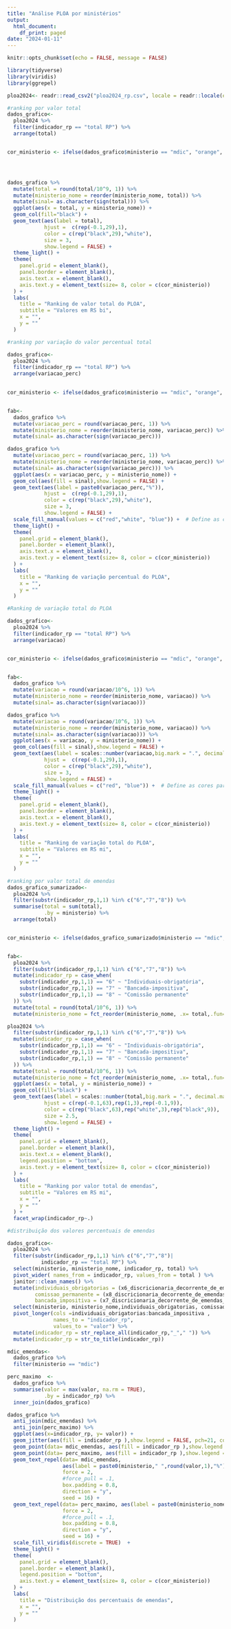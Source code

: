 ```yaml
---
title: "Análise PLOA por ministérios"
output:
  html_document:
    df_print: paged
date: "2024-01-11"
---
```


```r
knitr::opts_chunk$set(echo = FALSE, message = FALSE)

library(tidyverse)
library(viridis)
library(ggrepel)

ploa2024<- readr::read_csv2("ploa2024_rp.csv", locale = readr::locale(encoding = "LATIN1"))


```


```r
#ranking por valor total
dados_grafico<-
  ploa2024 %>%
  filter(indicador_rp == "total RP") %>%
  arrange(total)


cor_ministerio <- ifelse(dados_grafico$ministerio == "mdic", "orange", "gray")




dados_grafico %>%
  mutate(total = round(total/10^9, 1)) %>%
  mutate(ministerio_nome = reorder(ministerio_nome, total)) %>%
  mutate(sinal= as.character(sign(total))) %>%
  ggplot(aes(x = total, y = ministerio_nome)) +
  geom_col(fill="black") +
  geom_text(aes(label = total), 
            hjust =  c(rep(-0.1,29),1), 
            color = c(rep("black",29),"white"),
            size = 3,
            show.legend = FALSE) +
  theme_light() +
  theme(
    panel.grid = element_blank(),
    panel.border = element_blank(),
    axis.text.x = element_blank(),
    axis.text.y = element_text(size= 8, color = c(cor_ministerio))
  ) +
  labs(
    title = "Ranking de valor total do PLOA",
    subtitle = "Valores em RS bi",
    x = "",
    y = ""
  )

```


```r
#ranking por variação do valor percentual total

dados_grafico<-
  ploa2024 %>%
  filter(indicador_rp == "total RP") %>%
  arrange(variacao_perc)
  

cor_ministerio <- ifelse(dados_grafico$ministerio == "mdic", "orange", "gray")


fab<-
  dados_grafico %>%
  mutate(variacao_perc = round(variacao_perc, 1)) %>%
  mutate(ministerio_nome = reorder(ministerio_nome, variacao_perc)) %>%
  mutate(sinal= as.character(sign(variacao_perc)))

dados_grafico %>%
  mutate(variacao_perc = round(variacao_perc, 1)) %>%
  mutate(ministerio_nome = reorder(ministerio_nome, variacao_perc)) %>%
  mutate(sinal= as.character(sign(variacao_perc))) %>%
  ggplot(aes(x = variacao_perc, y = ministerio_nome)) +
  geom_col(aes(fill = sinal),show.legend = FALSE) +
  geom_text(aes(label = paste0(variacao_perc,"%")), 
            hjust =  c(rep(-0.1,29),1), 
            color = c(rep("black",29),"white"),
            size = 3,
            show.legend = FALSE) +
  scale_fill_manual(values = c("red","white", "blue")) +  # Define as cores para valores negativos e positivos
  theme_light() +
  theme(
    panel.grid = element_blank(),
    panel.border = element_blank(),
    axis.text.x = element_blank(),
    axis.text.y = element_text(size= 8, color = c(cor_ministerio))
  ) +
  labs(
    title = "Ranking de variação percentual do PLOA",
    x = "",
    y = ""
  )

```


```r
#Ranking de variação total do PLOA

dados_grafico<-
  ploa2024 %>%
  filter(indicador_rp == "total RP") %>%
  arrange(variacao)


cor_ministerio <- ifelse(dados_grafico$ministerio == "mdic", "orange", "gray")


fab<-
  dados_grafico %>%
  mutate(variacao = round(variacao/10^6, 1)) %>%
  mutate(ministerio_nome = reorder(ministerio_nome, variacao)) %>%
  mutate(sinal= as.character(sign(variacao)))

dados_grafico %>%
  mutate(variacao = round(variacao/10^6, 1)) %>%
  mutate(ministerio_nome = reorder(ministerio_nome, variacao)) %>%
  mutate(sinal= as.character(sign(variacao))) %>%
  ggplot(aes(x = variacao, y = ministerio_nome)) +
  geom_col(aes(fill = sinal),show.legend = FALSE) +
  geom_text(aes(label = scales::number(variacao,big.mark = ".", decimal.mark = ",")), 
            hjust =  c(rep(-0.1,29),1), 
            color = c(rep("black",29),"white"),
            size = 3,
            show.legend = FALSE) +
  scale_fill_manual(values = c("red", "blue")) +  # Define as cores para valores negativos e positivos
  theme_light() +
  theme(
    panel.grid = element_blank(),
    panel.border = element_blank(),
    axis.text.x = element_blank(),
    axis.text.y = element_text(size= 8, color = c(cor_ministerio))
  ) +
  labs(
    title = "Ranking de variação total do PLOA",
    subtitle = "Valores em RS mi",
    x = "",
    y = ""
  )

```


```r
#ranking por valor total de emendas
dados_grafico_sumarizado<-
  ploa2024 %>%
  filter(substr(indicador_rp,1,1) %in% c("6","7","8")) %>%
  summarise(total = sum(total),
            .by = ministerio) %>%
  arrange(total)


cor_ministerio <- ifelse(dados_grafico_sumarizado$ministerio == "mdic", "orange", "gray")


fab<-
  ploa2024 %>%
  filter(substr(indicador_rp,1,1) %in% c("6","7","8")) %>%
  mutate(indicador_rp = case_when(
    substr(indicador_rp,1,1) == "6" ~ "Individuais-obrigatória",
    substr(indicador_rp,1,1) == "7" ~ "Bancada-impositiva",
    substr(indicador_rp,1,1) == "8" ~ "Comissão permanente"
  )) %>%
  mutate(total = round(total/10^6, 1)) %>%
  mutate(ministerio_nome = fct_reorder(ministerio_nome, .x= total,.fun= sum))

ploa2024 %>%
  filter(substr(indicador_rp,1,1) %in% c("6","7","8")) %>%
  mutate(indicador_rp = case_when(
    substr(indicador_rp,1,1) == "6" ~ "Individuais-obrigatória",
    substr(indicador_rp,1,1) == "7" ~ "Bancada-impositiva",
    substr(indicador_rp,1,1) == "8" ~ "Comissão permanente"
  )) %>%
  mutate(total = round(total/10^6, 1)) %>%
  mutate(ministerio_nome = fct_reorder(ministerio_nome, .x= total,.fun= sum)) %>%
  ggplot(aes(x = total, y = ministerio_nome)) +
  geom_col(fill="black") +
  geom_text(aes(label = scales::number(total,big.mark = ".", decimal.mark = ",") ), 
            hjust = c(rep(-0.1,63),rep(1,3),rep(-0.1,9)),
            color = c(rep("black",63),rep("white",3),rep("black",9)),
            size = 2.5,
            show.legend = FALSE) +
  theme_light() +
  theme(
    panel.grid = element_blank(),
    panel.border = element_blank(),
    axis.text.x = element_blank(),
    legend.position = "bottom",
    axis.text.y = element_text(size= 8, color = c(cor_ministerio))
  ) +
  labs(
    title = "Ranking por valor total de emendas",
    subtitle = "Valores em RS mi",
    x = "",
    y = ""
  ) +
  facet_wrap(indicador_rp~.)

```


```r
#distribuição dos valores percentuais de emendas

dados_grafico<-
  ploa2024 %>%
  filter(substr(indicador_rp,1,1) %in% c("6","7","8")|
           indicador_rp == "total RP") %>%
  select(ministerio, ministerio_nome, indicador_rp, total) %>%
  pivot_wider( names_from = indicador_rp, values_from = total ) %>%
  janitor::clean_names() %>%
  mutate(individuais_obrigatorias = (x6_discricionaria_decorrente_de_emendas_individuais_de_execucao_obrigatoria/total_rp)*100,
         comissao_permanente = (x8_discricionaria_decorrente_de_emendas_de_comissao_permanente/total_rp)*100,
         bancada_impositiva = (x7_discricionaria_decorrente_de_emendas_de_bancada_impositiva/total_rp)*100) %>%
  select(ministerio, ministerio_nome,individuais_obrigatorias, comissao_permanente, bancada_impositiva ) %>%
  pivot_longer(cols =individuais_obrigatorias:bancada_impositiva ,
               names_to = "indicador_rp",
               values_to = "valor") %>%
  mutate(indicador_rp = str_replace_all(indicador_rp,"_"," ")) %>%
  mutate(indicador_rp = str_to_title(indicador_rp))

mdic_emendas<-
  dados_grafico %>%
  filter(ministerio == "mdic")

perc_maximo  <-
  dados_grafico %>%
  summarise(valor = max(valor, na.rm = TRUE),
            .by = indicador_rp) %>%
  inner_join(dados_grafico)

dados_grafico %>%
  anti_join(mdic_emendas) %>%
  anti_join(perc_maximo) %>%
  ggplot(aes(x=indicador_rp, y= valor)) +
  geom_jitter(aes(fill = indicador_rp ),show.legend = FALSE, pch=21, color="white",size=2) +
  geom_point(data= mdic_emendas, aes(fill = indicador_rp ),show.legend = FALSE, pch=21, color="white",size=2) +
  geom_point(data= perc_maximo, aes(fill = indicador_rp ),show.legend = FALSE, pch=21, color="white",size=2) +
  geom_text_repel(data= mdic_emendas, 
                  aes(label = paste0(ministerio," ",round(valor,1),"%")),
                  force = 2,
                  #force_pull = .1,
                  box.padding = 0.8,
                  direction = "y",
                  seed = 16) +
  geom_text_repel(data= perc_maximo, aes(label = paste0(ministerio_nome," ",round(valor,1),"%")),
                  force = 2,
                  #force_pull = .1,
                  box.padding = 0.8,
                  direction = "y",
                  seed = 16) +
  scale_fill_viridis(discrete = TRUE)  +
  theme_light() +
  theme(
    panel.grid = element_blank(),
    panel.border = element_blank(),
    legend.position = "bottom",
    axis.text.y = element_text(size= 8, color = c(cor_ministerio))
  ) +
  labs(
    title = "Distribuição dos percentuais de emendas",
    x = "",
    y = ""
  )

```

